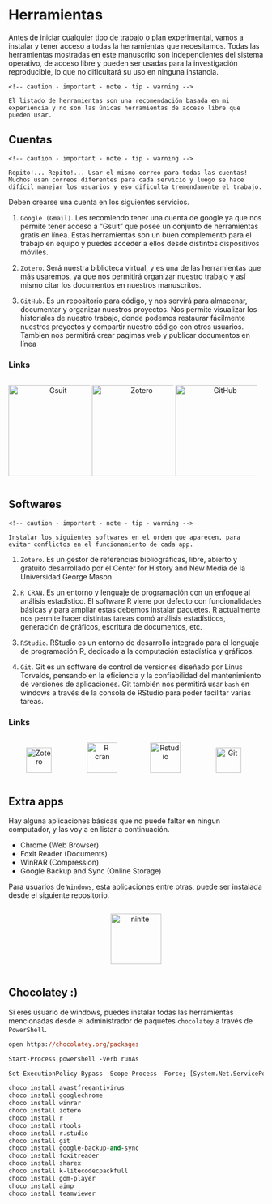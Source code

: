 # Herramientas

Antes de iniciar cualquier tipo de trabajo o plan experimental, vamos a instalar y tener acceso a todas la herramientas que necesitamos. Todas las herramientas mostradas en este manuscrito son independientes del sistema operativo, de acceso libre y pueden ser usadas para la investigación reproducible, lo que no dificultará su uso en ninguna instancia.

```block
<!-- caution - important - note - tip - warning -->

El listado de herramientas son una recomendación basada en mi experiencia y no son las únicas herramientas de acceso libre que pueden usar.

```

## Cuentas

```block
<!-- caution - important - note - tip - warning -->

Repito!... Repito!... Usar el mismo correo para todas las cuentas! Muchos usan correos diferentes para cada servicio y luego se hace difícil manejar los usuarios y eso dificulta tremendamente el trabajo.
```

Deben crearse una cuenta en los siguientes servicios.

1. `Google (Gmail)`. Les recomiendo tener una cuenta de google ya que nos permite tener acceso a "Gsuit" que posee un conjunto de herramientas gratis en línea. Estas herramientas son un buen complemento para el trabajo en equipo y puedes acceder a ellos desde distintos dispositivos móviles.

1. `Zotero`. Será nuestra biblioteca virtual, y es una de las herramientas que más usaremos, ya que nos permitirá organizar nuestro trabajo y así mismo citar los documentos en nuestros manuscritos.

1. `GitHub`. Es un repositorio para código, y nos servirá para almacenar, documentar y organizar nuestros proyectos. Nos permite visualizar los historiales de nuestro trabajo, donde podemos restaurar fácilmente nuestros proyectos y compartir nuestro código con otros usuarios. Tambien nos permitirá crear pagimas web y publicar documentos en línea

### Links {-}

<div id=footer style="width:100%; margin:auto;">
  <div style="display:inline-block; width:32%">

  <p style="text-align:center; vertical-align:middle"> 
  <a target="_blank" href="https://accounts.google.com/signup/v2/webcreateaccount?continue=https%3A%2F%2Fwww.google.com%2F%3Fgws_rd%3Dssl&hl=es-419&dsh=S-352003840%3A1585079101705388&gmb=exp&biz=false&flowName=GlifWebSignIn&flowEntry=SignUp"><img src="img/gsuit.png" style="height:180px" title="Gsuit" alt="Gsuit"></a>  
  </p>
  
  </div>
  
  <div style="display:inline-block; width:32%">
  
  <p style="text-align:center; vertical-align:middle">
  <a target="_blank" href="https://www.zotero.org/user/register"><img src="https://dutchdissenters.net/wp/wp-content/uploads/2018/01/zotero-logo.png" style="height:180px" title="Zotero" alt="Zotero"></a> 
  </p> 
  
  </div>
  
  <div style="display:inline-block; width:32%"> 
  
  <p style="text-align:center; vertical-align:middle"> 
  <a target="_blank" href="https://github.com/join?source=login"><img src="https://www.enriquedans.com/wp-content/uploads/2018/06/GitHub-Octocat.jpg" style="height:180px" title="GitHub" alt="GitHub"></a></p>
    
  </div>
  
</div>

## Softwares

```block
<!-- caution - important - note - tip - warning -->

Instalar los siguientes softwares en el orden que aparecen, para evitar conflictos en el funcionamiento de cada app.

```

1. `Zotero`. Es un gestor de referencias bibliográficas, libre, abierto y gratuito desarrollado por el Center for History and New Media de la Universidad George Mason.

1. `R CRAN`. Es un entorno y lenguaje de programación con un enfoque al análisis estadístico. El software R viene por defecto con funcionalidades básicas y para ampliar estas debemos instalar paquetes. R actualmente nos permite hacer distintas tareas comó análisis estadísticos, generación de gráficos, escritura de documentos, etc.

1. `RStudio`. RStudio es un entorno de desarrollo integrado para el lenguaje de programación R, dedicado a la computación estadística y gráficos.

1. `Git`. Git es un software de control de versiones diseñado por Linus Torvalds, pensando en la eficiencia y la confiabilidad del mantenimiento de versiones de aplicaciones. Git también nos permitirá usar `bash` en windows a través de la consola de RStudio para poder facilitar varias tareas.

### Links {-}

<div id=footer style="width:100%; margin:auto;">
  
  <div style="display:inline-block; width:24%">

  <p style="text-align:center; vertical-align:middle">
  <a target="_blank" href="https://www.zotero.org/download/"><img src="https://www.zotero.org/static/images/bs4theme/zotero-logo.1519312231.svg" style="height:50px" title="Zotero" alt="Zotero"></a> 
  </p>
  
  </div>
  
  <div style="display:inline-block; width:24%">
  
  <p style="text-align:center; vertical-align:middle">
  <a target="_blank" href="https://cloud.r-project.org/"><img src="https://cran.r-project.org/Rlogo.svg" style="height:60px" title="R cran" alt="R cran"></a> 
  </p>
  
  </div>
  
  <div style="display:inline-block; width:24%"> 
  
  <p style="text-align:center; vertical-align:middle">
  <a target="_blank" href="https://rstudio.com/products/rstudio/download/"><img src="https://d33wubrfki0l68.cloudfront.net/62bcc8535a06077094ca3c29c383e37ad7334311/a263f/assets/img/logo.svg" style="height:60px" title="Rstudio" alt="Rstudio"></a> 
  </p>
    
  </div>
  
  <div style="display:inline-block; width:24%"> 
  
  <p style="text-align:center; vertical-align:middle"> 
  <a target="_blank" href="https://git-scm.com/downloads"><img src="https://git-scm.com/images/logo@2x.png" style="height:50px" title="Git" alt="Git"></a> 
  </p>
    
  </div>
  
</div>

## Extra apps

Hay alguna aplicaciones básicas que no puede faltar en ningun computador, y las voy a en listar a continuación.

- Chrome (Web Browser)
- Foxit Reader (Documents)
- WinRAR (Compression)
- Google Backup and Sync (Online Storage)

Para usuarios de `Windows`, esta aplicaciones entre otras, puede ser instalada desde el siguiente repositorio. 

<div style="display:inline-block; width:100%"> 

<p style="text-align:center; vertical-align:middle"> 
<a target="_blank" href="https://ninite.com/"><img src="https://d8f7mp21btv4f.cloudfront.net/crystal/img/brand-95c4357c0068bf934474cf8b7721890a.png" style="height:100px" title="ninite" alt="ninite"></a> 
</p>
  
</div>

## Chocolatey :)

Si eres usuario de windows, puedes instalar todas las herramientas mencionadas desde el administrador de paquetes `chocolatey` a través de `PowerShell`.

```PS

open https://chocolatey.org/packages

Start-Process powershell -Verb runAs

Set-ExecutionPolicy Bypass -Scope Process -Force; [System.Net.ServicePointManager]::SecurityProtocol = [System.Net.ServicePointManager]::SecurityProtocol -bor 3072; iex ((New-Object System.Net.WebClient).DownloadString('https://chocolatey.org/install.ps1'))

choco install avastfreeantivirus
choco install googlechrome
choco install winrar
choco install zotero
choco install r
choco install rtools
choco install r.studio
choco install git
choco install google-backup-and-sync
choco install foxitreader
choco install sharex
choco install k-litecodecpackfull
choco install gom-player
choco install aimp
choco install teamviewer

```


